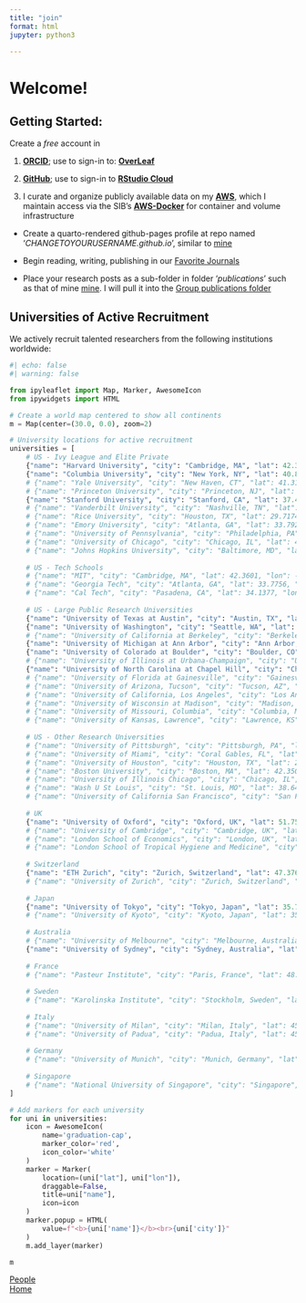```yaml
---
title: "join"
format: html
jupyter: python3

---
```


# Welcome!

## Getting Started:

Create a *free* account in 

1. [**ORCID**](https://orcid.org); use to sign-in to: [**OverLeaf**](https://www.overleaf.com/)

2. [**GitHub**](https://github.com); use to sign-in to [**RStudio Cloud**](https://posit.cloud)

3. I curate and organize publicly available data on my [**AWS**](https://aws.amazon.com/), which I maintain access via the SIB's [**AWS-Docker**](https://sib-swiss.github.io/AWS-docker/) for container and volume infrastructure

  - Create a quarto-rendered github-pages profile at repo named '*CHANGETOYOURUSERNAME.github.io*', similar to [mine](https://github.com/JacobKMcPherson/jacobkmcpherson.github.io)

  - Begin reading, writing, publishing in our [Favorite Journals](https://pubmed.ncbi.nlm.nih.gov/?term=%27SEARCH-TERM%27%20AND%20(%221476-4687%22%5Bta%5D%20OR%20%222058-5276%22%5Bta%5D%20OR%20%221740-1534%22%5Bta%5D%20OR%20%221474-1784%22%5Bta%5D%20OR%20%221548-7105%22%5Bta%5D%20OR%20%221533-4406%22%5Bta%5D%20OR%20%221474-547X%22%5Bta%5D%20OR%20%221538-3598%22%5Bta%5D%20OR%20%221097-4172%22%5Bta%5D%20OR%20%221934-6069%22%5Bta%5D%20OR%20%221095-9203%22%5Bta%5D%20OR%20%221537-6591%22%5Bta%5D%20OR%20%221474-4457%22%5Bta%5D%20OR%20%222666-5247%22%5Bta%5D%20OR%20%221098-6596%22%5Bta%5D%20OR%20%221095-8274%22%5Bta%5D%20OR%20%221946-6242%22%5Bta%5D%20OR%20%221529-2916%22%5Bta%5D%20OR%20%221474-1741%22%5Bta%5D%20OR%20%221759-5053%22%5Bta%5D%20OR%20%221535-2900%22%5Bta%5D%20OR%20%221546-170X%22%5Bta%5D%20OR%20%221545-9985%22%5Bta%5D%20OR%20%221476-5381%22%5Bta%5D%20OR%20%221476-4679%22%5Bta%5D%20OR%20%221755-4349%22%5Bta%5D%20OR%20%222522-5839%22%5Bta%5D%20OR%20%222522-5812%22%5Bta%5D%20OR%20%221750-2799%22%5Bta%5D%20OR%20%222056-676X%22%5Bta%5D%20OR%20%222662-8449%22%5Bta%5D%20OR%20%221521-0081%22%5Bta%5D%20OR%20%221521-0103%22%5Bta%5D%20OR%20%221553-7374%22%5Bta%5D%20OR%20%222470-9468%22%5Bta%5D%20OR%20%221362-4962%22%5Bta%5D%20OR%20%221474-760X%22%5Bta%5D%20OR%20%221471-0064%22%5Bta%5D%20OR%20%221367-4811%22%5Bta%5D%20OR%20%221520-5126%22%5Bta%5D%20OR%20%221549-9626%22%5Bta%5D%20OR%20%221549-960X%22%5Bta%5D%20OR%20%222662-8457%22%5Bta%5D%20OR%20%221546-1696%22%5Bta%5D%20OR%20%221546-1718%22%5Bta%5D%20OR%20%221471-0080%22%5Bta%5D%20OR%20%221474-1776%22%5Bta%5D%20OR%20%221473-3099%22%5Bta%5D%20OR%20%221756-1833%22%5Bta%5D%20OR%20%221520-6890%22%5Bta%5D%20OR%20%221545-3278%22%5Bta%5D%20OR%20%221545-3251%22%5Bta%5D%20OR%20%221545-4509%22%5Bta%5D%20OR%20%221522-1601%22%5Bta%5D%20OR%20%221522-1210%22%5Bta%5D%20OR%20%221522-1563%22%5Bta%5D%20OR%20%221522-1555%22%5Bta%5D%20OR%20%221522-1539%22%5Bta%5D%20OR%20%221522-1547%22%5Bta%5D%20OR%20%221522-1466%22%5Bta%5D%20OR%20%221531-2267%22%5Bta%5D%20OR%20%221758-0463%22%5Bta%5D))

  - Place your research posts as a sub-folder in folder '*publications*' such as that of mine [mine](https://github.com/JacobKMcPherson/jacobkmcpherson.github.io/tree/main/publications). I will pull it into the [Group publications folder](https://github.com/mcphersongroup/mcphersongroup.github.io/tree/main/publications)

## Universities of Active Recruitment

We actively recruit talented researchers from the following institutions worldwide:

```python
#| echo: false
#| warning: false

from ipyleaflet import Map, Marker, AwesomeIcon
from ipywidgets import HTML

# Create a world map centered to show all continents
m = Map(center=(30.0, 0.0), zoom=2)

# University locations for active recruitment
universities = [
    # US - Ivy League and Elite Private
    {"name": "Harvard University", "city": "Cambridge, MA", "lat": 42.3770, "lon": -71.1167, "country": "USA"},
    {"name": "Columbia University", "city": "New York, NY", "lat": 40.8075, "lon": -73.9626, "country": "USA"},
    # {"name": "Yale University", "city": "New Haven, CT", "lat": 41.3163, "lon": -72.9223, "country": "USA"},
    # {"name": "Princeton University", "city": "Princeton, NJ", "lat": 40.3430, "lon": -74.6514, "country": "USA"},
    {"name": "Stanford University", "city": "Stanford, CA", "lat": 37.4275, "lon": -122.1697, "country": "USA"},
    # {"name": "Vanderbilt University", "city": "Nashville, TN", "lat": 36.1447, "lon": -86.8027, "country": "USA"},
    # {"name": "Rice University", "city": "Houston, TX", "lat": 29.7174, "lon": -95.4018, "country": "USA"},
    # {"name": "Emory University", "city": "Atlanta, GA", "lat": 33.7920, "lon": -84.3240, "country": "USA"},
    # {"name": "University of Pennsylvania", "city": "Philadelphia, PA", "lat": 39.9522, "lon": -75.1932, "country": "USA"},
    # {"name": "University of Chicago", "city": "Chicago, IL", "lat": 41.7886, "lon": -87.5987, "country": "USA"},
    # {"name": "Johns Hopkins University", "city": "Baltimore, MD", "lat": 39.3299, "lon": -76.6205, "country": "USA"},
    
    # US - Tech Schools
    # {"name": "MIT", "city": "Cambridge, MA", "lat": 42.3601, "lon": -71.0942, "country": "USA"},
    # {"name": "Georgia Tech", "city": "Atlanta, GA", "lat": 33.7756, "lon": -84.3963, "country": "USA"},
    # {"name": "Cal Tech", "city": "Pasadena, CA", "lat": 34.1377, "lon": -118.1253, "country": "USA"},
    
    # US - Large Public Research Universities
    {"name": "University of Texas at Austin", "city": "Austin, TX", "lat": 30.2849, "lon": -97.7341, "country": "USA"},
    {"name": "University of Washington", "city": "Seattle, WA", "lat": 47.6553, "lon": -122.3035, "country": "USA"},
    # {"name": "University of California at Berkeley", "city": "Berkeley, CA", "lat": 37.8719, "lon": -122.2585, "country": "USA"},
    {"name": "University of Michigan at Ann Arbor", "city": "Ann Arbor, MI", "lat": 42.2780, "lon": -83.7382, "country": "USA"},
    {"name": "University of Colorado at Boulder", "city": "Boulder, CO", "lat": 40.0076, "lon": -105.2659, "country": "USA"},
    # {"name": "University of Illinois at Urbana-Champaign", "city": "Urbana-Champaign, IL", "lat": 40.1020, "lon": -88.2272, "country": "USA"},
    {"name": "University of North Carolina at Chapel Hill", "city": "Chapel Hill, NC", "lat": 35.9049, "lon": -79.0469, "country": "USA"},
    # {"name": "University of Florida at Gainesville", "city": "Gainesville, FL", "lat": 29.6436, "lon": -82.3549, "country": "USA"},
    # {"name": "University of Arizona, Tucson", "city": "Tucson, AZ", "lat": 32.2488, "lon": -110.9874, "country": "USA"},
    # {"name": "University of California, Los Angeles", "city": "Los Angeles, CA", "lat": 34.0689, "lon": -118.4452, "country": "USA"},
    # {"name": "University of Wisconsin at Madison", "city": "Madison, WI", "lat": 43.0766, "lon": -89.4125, "country": "USA"},
    # {"name": "University of Missouri, Columbia", "city": "Columbia, MO", "lat": 38.9453, "lon": -92.3288, "country": "USA"},
    # {"name": "University of Kansas, Lawrence", "city": "Lawrence, KS", "lat": 38.9543, "lon": -95.2558, "country": "USA"},
    
    # US - Other Research Universities
    # {"name": "University of Pittsburgh", "city": "Pittsburgh, PA", "lat": 40.4444, "lon": -79.9608, "country": "USA"},
    # {"name": "University of Miami", "city": "Coral Gables, FL", "lat": 25.7217, "lon": -80.2798, "country": "USA"},
    # {"name": "University of Houston", "city": "Houston, TX", "lat": 29.7199, "lon": -95.3422, "country": "USA"},
    # {"name": "Boston University", "city": "Boston, MA", "lat": 42.3505, "lon": -71.1054, "country": "USA"},
    # {"name": "University of Illinois Chicago", "city": "Chicago, IL", "lat": 41.8708, "lon": -87.6505, "country": "USA"},
    # {"name": "Wash U St Louis", "city": "St. Louis, MO", "lat": 38.6488, "lon": -90.3048, "country": "USA"},
    # {"name": "University of California San Francisco", "city": "San Francisco, CA", "lat": 37.7632, "lon": -122.4577, "country": "USA"},
    
    # UK
    {"name": "University of Oxford", "city": "Oxford, UK", "lat": 51.7548, "lon": -1.2544, "country": "UK"},
    # {"name": "University of Cambridge", "city": "Cambridge, UK", "lat": 52.2053, "lon": 0.1218, "country": "UK"},
    # {"name": "London School of Economics", "city": "London, UK", "lat": 51.5144, "lon": -0.1167, "country": "UK"},
    # {"name": "London School of Tropical Hygiene and Medicine", "city": "London, UK", "lat": 51.5207, "lon": -0.1303, "country": "UK"},
    
    # Switzerland
    {"name": "ETH Zurich", "city": "Zurich, Switzerland", "lat": 47.3769, "lon": 8.5417, "country": "Switzerland"},
    # {"name": "University of Zurich", "city": "Zurich, Switzerland", "lat": 47.3715, "lon": 8.5423, "country": "Switzerland"},
    
    # Japan
    {"name": "University of Tokyo", "city": "Tokyo, Japan", "lat": 35.7126, "lon": 139.7621, "country": "Japan"},
    # {"name": "University of Kyoto", "city": "Kyoto, Japan", "lat": 35.0262, "lon": 135.7806, "country": "Japan"},
    
    # Australia
    # {"name": "University of Melbourne", "city": "Melbourne, Australia", "lat": -37.7964, "lon": 144.9612, "country": "Australia"},
    {"name": "University of Sydney", "city": "Sydney, Australia", "lat": -33.8886, "lon": 151.1873, "country": "Australia"},
    
    # France
    # {"name": "Pasteur Institute", "city": "Paris, France", "lat": 48.8404, "lon": 2.3111, "country": "France"},
    
    # Sweden
    # {"name": "Karolinska Institute", "city": "Stockholm, Sweden", "lat": 59.3501, "lon": 18.0249, "country": "Sweden"},
    
    # Italy
    # {"name": "University of Milan", "city": "Milan, Italy", "lat": 45.4628, "lon": 9.1886, "country": "Italy"},
    # {"name": "University of Padua", "city": "Padua, Italy", "lat": 45.4065, "lon": 11.8768, "country": "Italy"},
    
    # Germany
    # {"name": "University of Munich", "city": "Munich, Germany", "lat": 48.1500, "lon": 11.5800, "country": "Germany"},
    
    # Singapore
    # {"name": "National University of Singapore", "city": "Singapore", "lat": 1.2966, "lon": 103.7764, "country": "Singapore"},
]

# Add markers for each university
for uni in universities:
    icon = AwesomeIcon(
        name='graduation-cap',
        marker_color='red',
        icon_color='white'
    )
    marker = Marker(
        location=(uni["lat"], uni["lon"]),
        draggable=False,
        title=uni["name"],
        icon=icon
    )
    marker.popup = HTML(
        value=f"<b>{uni['name']}</b><br>{uni['city']}"
    )
    m.add_layer(marker)

m
```

```{=html}
<div class="page-navigation">
  <div>
    <a href="index.html" class="btn btn-outline-primary"><i class="bi bi-arrow-left"></i> People</a>
  </div>
  <div>
    <a href="../index.html" class="btn btn-outline-primary">Home <i class="bi bi-arrow-right"></i></a>
  </div>
</div>
```
